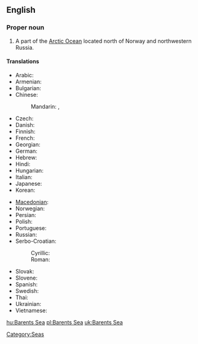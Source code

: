 ==English==
{{wikipedia}}

===Proper noun===
{{en-proper noun}}

# A part of the [[Arctic Ocean]] located north of Norway and northwestern Russia. 

====Translations====
{{trans-top|part of the Arctic Ocean}}
* Arabic: {{t|ar|بحر بارنتس|m|tr=baHr baarants|sc=Arab}}
* Armenian: {{t-|hy|Բարենցի ծով|tr=Barenc'i çov}}
* Bulgarian: {{t|bg|Баренцово море|n|tr=Bárencovo móre|sc=Cyrl}}
* Chinese:
*: Mandarin: {{t|zh|巴倫支海|sc=Hani}}, {{t|zh|巴伦支海|tr=Bālúnzhī hǎi|sc=Hani}}
* Czech: {{t-|cs|Barentsovo moře|n}}
* Danish: {{t|da|Barentshavet}}
* Finnish: {{t-|fi|Barentsinmeri}}
* French: {{t|fr|mer de Barents|f}}
* Georgian: {{t|ka|ბარენცის ზღვა|tr=barentsis zḡva|sc=Geor}}
* German: {{t+|de|Barentssee|f}}
* Hebrew: {{t|he|ים ברנץ|sc=Hebr}}
* Hindi: {{t|hi|बेरिंट सागर|tr=bēriṇṭ sāgar|sc=Deva}}
* Hungarian: {{t|hu|Barents-tenger}}
* Italian: {{t|it|mare di Barents|m}}
* Japanese: {{t|ja|バレンツ海|tr=Barentsu-kai|sc=Jpan}}
* Korean: {{t|ko|바렌츠 해|tr=Barencheu hae|sc=Kore}}
{{trans-mid}}
* [[Macedonian]]: {{t|mk|Баренцово Море|n|tr=Bárencovo Móre|sc=Cyrl}}
* Norwegian: {{t|no|Barentshavet}}
* Persian: {{t|fa|دریای بارنتز|sc=fa-Arab}}
* Polish: {{t|pl|Morze Barentsa|n}}
* Portuguese: {{t|pt|mar de Barents|m}}
* Russian: {{t-|ru|Баренцево море|n|tr=Bárencevo móre}}
* Serbo-Croatian:
*: Cyrillic: {{t|sh|Баренцово море|n}}
*: Roman: {{t|sh|Barentsovo more|n}}
* Slovak: {{t|sk|Barentsovo more|n}}
* Slovene: {{t|sl|Barentsovo morje|n}}
* Spanish: {{t|es|mar de Barents|m}}
* Swedish: {{t|sv|Barents hav}}
* Thai: {{t|th|ทะเลแบเร็นตส์|sc=Thai}}
* Ukrainian: {{t|uk|Баренцове море|n|tr=Bárencove móre|sc=Cyrl}}
* Vietnamese: {{t|vi|biển Barents}}
{{trans-bottom}}

[[Category:Seas]]

[[hu:Barents Sea]]
[[pl:Barents Sea]]
[[uk:Barents Sea]]